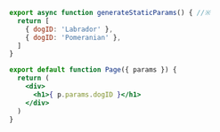 ```jsx
export async function generateStaticParams() { //※
  return [
    { dogID: 'Labrador' },
    { dogID: 'Pomeranian' },
  ]
}

export default function Page({ params }) {
  return (
    <div>
      <h1>{ p.params.dogID }</h1>
    </div>
  ) 
}
```